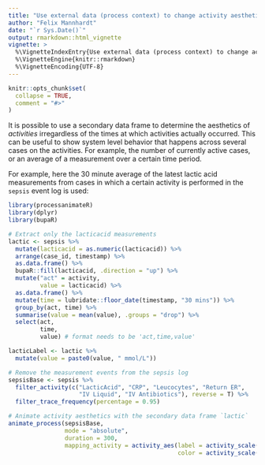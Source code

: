 ```yaml
---
title: "Use external data (process context) to change activity aesthetics"
author: "Felix Mannhardt"
date: "`r Sys.Date()`"
output: rmarkdown::html_vignette
vignette: >
  %\VignetteIndexEntry{Use external data (process context) to change activity aesthetics}
  %\VignetteEngine{knitr::rmarkdown}
  %\VignetteEncoding{UTF-8}
---
```


```r
knitr::opts_chunk$set(
  collapse = TRUE,
  comment = "#>"
)
```

It is possible to use a secondary data frame to determine the aesthetics of *activities* irregardless of the times at which activities actually occurred. This can be useful to show system level behavior that happens across several cases on the activities. For example, the number of currently active cases, or an average of a measurement over a certain time period. 

For example, here the 30 minute average of the latest lactic acid measurements from cases in which a certain activity is performed in the `sepsis` event log is used: 
```r
library(processanimateR)
library(dplyr)
library(bupaR)

# Extract only the lacticacid measurements
lactic <- sepsis %>%
  mutate(lacticacid = as.numeric(lacticacid)) %>%
  arrange(case_id, timestamp) %>% 
  as.data.frame() %>%
  bupaR::fill(lacticacid, .direction = "up") %>% 
  mutate("act" = activity,
         value = lacticacid) %>% 
  as.data.frame() %>%
  mutate(time = lubridate::floor_date(timestamp, "30 mins")) %>% 
  group_by(act, time) %>% 
  summarise(value = mean(value), .groups = "drop") %>% 
  select(act,
         time,
         value) # format needs to be 'act,time,value'

lacticLabel <- lactic %>% 
  mutate(value = paste0(value, " mmol/L"))

# Remove the measurement events from the sepsis log
sepsisBase <- sepsis %>%
  filter_activity(c("LacticAcid", "CRP", "Leucocytes", "Return ER",
                    "IV Liquid", "IV Antibiotics"), reverse = T) %>%
  filter_trace_frequency(percentage = 0.95)

# Animate activity aesthetics with the secondary data frame `lactic`
animate_process(sepsisBase, 
                mode = "absolute", 
                duration = 300,
                mapping_activity = activity_aes(label = activity_scale(lacticLabel, scale = "identity"),
                                                color = activity_scale(lactic, scale = "linear", range = c("#fff5eb","#7f2704"))))
```
